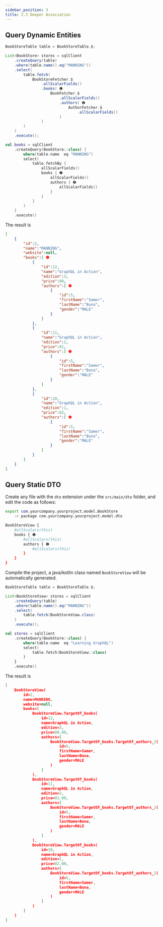 ```yaml
---
sidebar_position: 3
title: 2.3 Deeper Association
---
```



## Query Dynamic Entities

<Tabs groupId="language">
<TabItem value="java" label="Java">

```java
BookStoreTable table = BookStoreTable.$;

List<BookStore> stores = sqlClient
    .createQuery(table)
    .where(table.name().eq("MANNING"))
    .select(
        table.fetch(
            BookStoreFetcher.$
                .allScalarFields()
                .books( ❶
                    BookFetcher.$
                        .allScalarFields()
                        .authors( ❷
                            AuthorFetcher.$
                                .allScalarFields()
                        )
                )
        )
    )
    .execute();
```

</TabItem>
<TabItem value="kotlin" label="Kotlin">

```kotlin
val books = sqlClient
    .createQuery(BookStore::class) {
        where(table.name  eq "MANNING")
        select(
            table.fetchBy {
                allScalarFields()
                books { ❶
                    allScalarFields()
                    authors { ❷
                        allScalarFields()
                    }
                }
            }
        )
    }
    .execute()
```

</TabItem>
</Tabs>

The result is

```json
[
    {
        "id":2,
        "name":"MANNING",
        "website":null,
        "books":[ ❶
            {
                "id":12,
                "name":"GraphQL in Action",
                "edition":3,
                "price":80,
                "authors":[ ❷
                    {
                        "id":5,
                        "firstName":"Samer",
                        "lastName":"Buna",
                        "gender":"MALE"
                    }
                ]
            },
            {
                "id":11,
                "name":"GraphQL in Action",
                "edition":2,
                "price":81,
                "authors":[ ❷
                    {
                        "id":5,
                        "firstName":"Samer",
                        "lastName":"Buna",
                        "gender":"MALE"
                    }
                ]
            },
            {
                "id":10,
                "name":"GraphQL in Action",
                "edition":1,
                "price":82,
                "authors":[ ❷
                    {
                        "id":5,
                        "firstName":"Samer",
                        "lastName":"Buna",
                        "gender":"MALE"
                    }
                ]
            }
        ]
    }
]
```

## Query Static DTO

Create any file with the `dto` extension under the `src/main/dto` folder, and edit the code as follows:

```sh
export com.yourcompany.yourproject.model.BookStore
    -> package com.yourcompany.yourproject.model.dto

BookStoreView {
    #allScalars(this)
    books { ❶
        #allScalars(this)
        authors { ❷
            #allScalars(this)
        }
    }
}
```

Compile the project, a java/kotlin class named `BookStoreView` will be automatically generated.

<Tabs groupId="language">
<TabItem value="java" label="Java">

```java
BookStoreTable table = BookStoreTable.$;

List<BookStoreView> stores = sqlClient
    .createQuery(table)
    .where(table.name().eq("MANNING"))
    .select(
        table.fetch(BookStoreView.class)
    )
    .execute();
```

</TabItem>
<TabItem value="kotlin" label="Kotlin">

```kotlin
val stores = sqlClient
    .createQuery(BookStore::class) {
        where(table.name  eq "Learning GraphQL")
        select(
            table.fetch(BookStoreView::class)
        )
    }
    .execute()
```

</TabItem>
</Tabs>

The result is

```json
[
    BookStoreView(
        id=2, 
        name=MANNING, 
        website=null, 
        books=[
            BookStoreView.TargetOf_books(
                id=12, 
                name=GraphQL in Action, 
                edition=3, 
                price=80.00, 
                authors=[
                    BookStoreView.TargetOf_books.TargetOf_authors_2(
                        id=5, 
                        firstName=Samer, 
                        lastName=Buna, 
                        gender=MALE
                    )
                ]
            ), 
            BookStoreView.TargetOf_books(
                id=11, 
                name=GraphQL in Action, 
                edition=2, 
                price=81.00, 
                authors=[
                    BookStoreView.TargetOf_books.TargetOf_authors_2(
                        id=5, 
                        firstName=Samer, 
                        lastName=Buna, 
                        gender=MALE
                    )
                ]
            ), 
            BookStoreView.TargetOf_books(
                id=10, 
                name=GraphQL in Action, 
                edition=1, 
                price=82.00, 
                authors=[
                    BookStoreView.TargetOf_books.TargetOf_authors_2(
                        id=5, 
                        firstName=Samer, 
                        lastName=Buna, 
                        gender=MALE
                    )
                ]
            )
        ]
    )
]
```